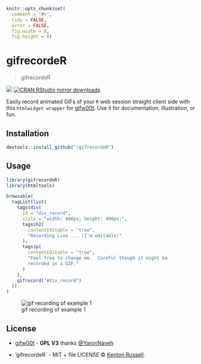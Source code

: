 
```r
knitr::opts_chunk$set(
  comment = "#>",
  tidy = FALSE,
  error = FALSE,
  fig.width = 8,
  fig.height = 8)
```

# gifrecordeR

> gifrecordeR

[![](http://www.r-pkg.org/badges/version/gifrecordeR)](http://www.r-pkg.org/pkg/gifrecordeR)
[![CRAN RStudio mirror downloads](http://cranlogs.r-pkg.org/badges/gifrecordeR)](http://www.r-pkg.org/pkg/gifrecordeR)


Easily record animated GIFs of your `R` web session straight client side with this `htmlwidget wrapper` for [gifw00t](https://github.com/yaronn/gifw00t).  Use it for documentation, illustration, or fun.

## Installation

```r
devtools::install_github("/gifrecordeR")
```

## Usage

```r
library(gifrecordeR)
library(htmltools)

browsable(
  tagList(list(
    tags$div(
      id = "div_record",
      style = "width: 400px; height: 400px;",
      tags$h2(
        contentEditable = "true",
        "Recording Live ... (I'm editable)"
      ),
      tags$p(
        contentEditable = "true",
        "Feel free to change me.  Careful though it might be
        recorded in a GIF."
      )
    ),
    gifrecord("#div_record")
  ))
)
```

![gif recording of example 1](example1.gif)


## License

- [gifw00t](https://github.com/yaronn/gifw00t) - **GPL V3** thanks [@YaronNaveh](http://twitter.com/#!/YaronNaveh)

- 'gifrecordeR` - MIT + file LICENSE © [Kenton Russell](https://github.com/).
